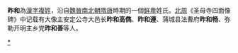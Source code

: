 {{姓氏
|复姓=是
|姓氏=昨和
|拼音=Zuó hé 
|注音={{拼转注|Zuó}}{{拼转注|Zuó}}
|中国大陆==Zuohe
|台湾=
|香港=
|澳门=
|新加坡=
|马来西亚=
|新字体=
|旧字体=
|平假名=
|片假名=
|越南=
|谚文=
|文觀部式=
|馬-賴式=
|日语罗马字=
|反切=
|同音字=
|堂号=
|郡望=
|上古=
}}

'''昨和'''為[[漢字姓氏|漢字]][[複姓|複姓]]，沿自[[魏晉南北朝|魏晉南北朝]][[隋朝|隋]][[唐朝|唐]]時期的一個[[鲜卑|鲜卑]]姓氏。[[北周|北周]]《圣母寺四面像碑》中记载有大像主安定公寺大邑长'''昨和高儁'''、'''昨和遵'''、蒲城县法曹府'''昨和畅'''、弥勒开明主乡党'''昨和善'''等人。

{{Surname-stub}}

[[category:昨和姓|*]]
